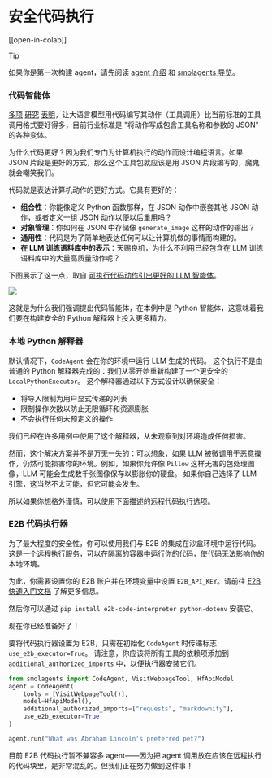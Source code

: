 <!--Copyright 2024 The HuggingFace Team. All rights reserved.

Licensed under the Apache License, Version 2.0 (the "License"); you may not use this file except in compliance with
the License. You may obtain a copy of the License at

http://www.apache.org/licenses/LICENSE-2.0

Unless required by applicable law or agreed to in writing, software distributed under the License is distributed on
an "AS IS" BASIS, WITHOUT WARRANTIES OR CONDITIONS OF ANY KIND, either express or implied. See the License for the
specific language governing permissions and limitations under the License.

⚠️ Note that this file is in Markdown but contain specific syntax for our doc-builder (similar to MDX) that may not be
rendered properly in your Markdown viewer.

-->
# 安全代码执行

[[open-in-colab]]

> [!TIP]
> 如果你是第一次构建 agent，请先阅读 [agent 介绍](../conceptual_guides/intro_agents) 和 [smolagents 导览](../guided_tour)。

### 代码智能体

[多项](https://huggingface.co/papers/2402.01030) [研究](https://huggingface.co/papers/2411.01747) [表明](https://huggingface.co/papers/2401.00812)，让大语言模型用代码编写其动作（工具调用）比当前标准的工具调用格式要好得多，目前行业标准是 "将动作写成包含工具名称和参数的 JSON" 的各种变体。

为什么代码更好？因为我们专门为计算机执行的动作而设计编程语言。如果 JSON 片段是更好的方式，那么这个工具包就应该是用 JSON 片段编写的，魔鬼就会嘲笑我们。

代码就是表达计算机动作的更好方式。它具有更好的：
- **组合性**：你能像定义 Python 函数那样，在 JSON 动作中嵌套其他 JSON 动作，或者定义一组 JSON 动作以便以后重用吗？
- **对象管理**：你如何在 JSON 中存储像 `generate_image` 这样的动作的输出？
- **通用性**：代码是为了简单地表达任何可以让计算机做的事情而构建的。
- **在 LLM 训练语料库中的表示**：天赐良机，为什么不利用已经包含在 LLM 训练语料库中的大量高质量动作呢？

下图展示了这一点，取自 [可执行代码动作引出更好的 LLM 智能体](https://huggingface.co/papers/2402.01030)。

<img src="https://huggingface.co/datasets/huggingface/documentation-images/resolve/main/transformers/code_vs_json_actions.png">

这就是为什么我们强调提出代码智能体，在本例中是 Python 智能体，这意味着我们要在构建安全的 Python 解释器上投入更多精力。

### 本地 Python 解释器

默认情况下，`CodeAgent` 会在你的环境中运行 LLM 生成的代码。
这个执行不是由普通的 Python 解释器完成的：我们从零开始重新构建了一个更安全的 `LocalPythonExecutor`。
这个解释器通过以下方式设计以确保安全：
  - 将导入限制为用户显式传递的列表
  - 限制操作次数以防止无限循环和资源膨胀
  - 不会执行任何未预定义的操作

我们已经在许多用例中使用了这个解释器，从未观察到对环境造成任何损害。

然而，这个解决方案并不是万无一失的：可以想象，如果 LLM 被微调用于恶意操作，仍然可能损害你的环境。例如，如果你允许像 `Pillow` 这样无害的包处理图像，LLM 可能会生成数千张图像保存以膨胀你的硬盘。
如果你自己选择了 LLM 引擎，这当然不太可能，但它可能会发生。

所以如果你想格外谨慎，可以使用下面描述的远程代码执行选项。

### E2B 代码执行器

为了最大程度的安全性，你可以使用我们与 E2B 的集成在沙盒环境中运行代码。这是一个远程执行服务，可以在隔离的容器中运行你的代码，使代码无法影响你的本地环境。

为此，你需要设置你的 E2B 账户并在环境变量中设置 `E2B_API_KEY`。请前往 [E2B 快速入门文档](https://e2b.dev/docs/quickstart) 了解更多信息。

然后你可以通过 `pip install e2b-code-interpreter python-dotenv` 安装它。

现在你已经准备好了！

要将代码执行器设置为 E2B，只需在初始化 `CodeAgent` 时传递标志 `use_e2b_executor=True`。
请注意，你应该将所有工具的依赖项添加到 `additional_authorized_imports` 中，以便执行器安装它们。

```py
from smolagents import CodeAgent, VisitWebpageTool, HfApiModel
agent = CodeAgent(
    tools = [VisitWebpageTool()],
    model=HfApiModel(),
    additional_authorized_imports=["requests", "markdownify"],
    use_e2b_executor=True
)

agent.run("What was Abraham Lincoln's preferred pet?")
```

目前 E2B 代码执行暂不兼容多 agent——因为把 agent 调用放在应该在远程执行的代码块里，是非常混乱的。但我们正在努力做到这件事！
